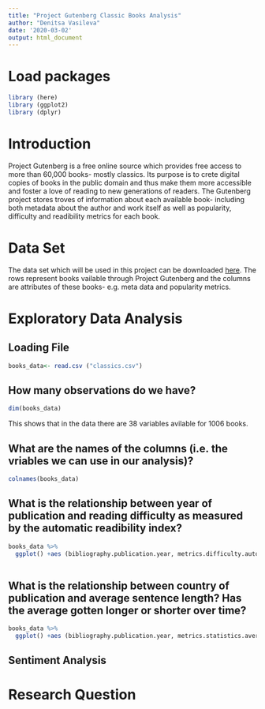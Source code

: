 ```yaml
---
title: "Project Gutenberg Classic Books Analysis"
author: "Denitsa Vasileva"
date: '2020-03-02'
output: html_document
---
```

# Load packages
```r
library (here)
library (ggplot2)
library (dplyr)
```

# Introduction 

Project Gutenberg is a free online source which provides free access to more than 60,000
books- mostly classics. Its purpose is to crete digital copies of books in the public domain and
thus make them more accessible and foster a love of reading to new generations of readers.
The Gutenberg project stores troves of information about each available book- including both metadata
about the author and work itself as well as popularity, difficulty and readibility metrics for each book.

# Data Set

The data set which will be used in this project can be downloaded [here](https://corgis-edu.github.io/corgis/csv/classics/?fbclid=IwAR0u9jexVHzWWvP65r7sKXYw8VvKiih80BQIzPVu8HjcpsXwjxVN9n5jCeE).
The rows represent books vailable through Project Gutenberg and the columns are attributes
of these books- e.g. meta data and popularity metrics.

# Exploratory Data Analysis

## Loading File

```r
books_data<- read.csv ("classics.csv")
```


## How many observations do we have?

```r
dim(books_data)
```
 This shows that in the data there are 38 variables avilable for 1006 books. 
 
## What are the names of the columns (i.e. the vriables we can use in our analysis)?

```r
colnames(books_data)
```

## What is the relationship between year of publication and reading difficulty as measured by the automatic readibility index?
```r
books_data %>%
  ggplot() +aes (bibliography.publication.year, metrics.difficulty.automated.readability.index) +geom_point() +ggtitle("Plot of Publication Year vs Readbility Difficulty")
  
```

## What is the relationship between country of publication and average sentence length? Has the average gotten longer or shorter over time?
```r
books_data %>%
  ggplot() +aes (bibliography.publication.year, metrics.statistics.average.sentence.length) +geom_point() +ggtitle("Plot of Publication Year vs Sentence Length")
```


## Sentiment Analysis

# Research Question


